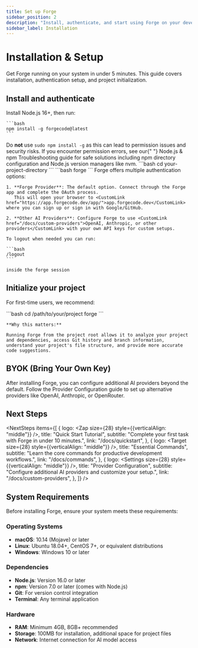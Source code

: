 ```yaml
---
title: Set up Forge
sidebar_position: 2
description: "Install, authenticate, and start using Forge on your development machine."
sidebar_label: Installation
---
```



# Installation & Setup

Get Forge running on your system in under 5 minutes. This guide covers installation, authentication setup, and project initialization.

## Install and authenticate

<Steps>
  <Step title="Install Forge">
    Install <CustomLink href="https://nodejs.org/en/download">Node.js 16+</CustomLink>, then run:

    ```bash
    npm install -g forgecode@latest
    ```

<Card variant="warning">
  <span>
    Do <strong>not</strong> use <code>sudo npm install -g</code> as this can lead to permission issues and security
    risks. If you encounter permission errors, see our{" "}
    <CustomLink href="/docs/npm-troubleshooting">Node.js & npm Troubleshooting</CustomLink>
    guide for safe solutions including npm directory configuration and Node.js version managers like nvm.
  </span>
</Card>

  </Step>
  
  <Step title="Navigate to your project">
    ```bash
    cd your-project-directory
    ```
  </Step>
  
  <Step title="Start Forge">
    ```bash
    forge
    ```
  </Step>
  
  <Step title="Complete authentication">
    Forge offers multiple authentication options:

    1. **Forge Provider**: The default option. Connect through the Forge app and complete the OAuth process.
       This will open your browser to <CustomLink href="https://app.forgecode.dev/app/">app.forgecode.dev</CustomLink> where you can sign up or sign in with Google/GitHub.

    2. **Other AI Providers**: Configure Forge to use <CustomLink href="/docs/custom-providers">OpenAI, Anthropic, or other providers</CustomLink> with your own API keys for custom setups.

    To logout when needed you can run:

    ```bash
    /logout
    ```

    inside the forge session

  </Step>
</Steps>

## Initialize your project

For first-time users, we recommend:

<Steps>
  <Step title="Start Forge">
    ```bash
    cd /path/to/your/project
    forge
    ```

    **Why this matters:**

    Running Forge from the project root allows it to analyze your project and dependencies, access Git history and branch information, understand your project's file structure, and provide more accurate code suggestions.

  </Step>
</Steps>

## BYOK (Bring Your Own Key)

After installing Forge, you can configure additional AI providers beyond the default. Follow the <CustomLink href="../custom-providers">Provider Configuration</CustomLink> guide to set up alternative providers like OpenAI, Anthropic, or OpenRouter.

## Next Steps


<NextSteps
  items={[
    {
      logo: <Zap size={28} style={{verticalAlign: "middle"}} />,
      title: "Quick Start Tutorial",
      subtitle: "Complete your first task with Forge in under 10 minutes.",
      link: "/docs/quickstart",
    },
    {
      logo: <Target size={28} style={{verticalAlign: "middle"}} />,
      title: "Essential Commands",
      subtitle: "Learn the core commands for productive development workflows.",
      link: "/docs/commands",
    },
    {
      logo: <Settings size={28} style={{verticalAlign: "middle"}} />,
      title: "Provider Configuration",
      subtitle: "Configure additional AI providers and customize your setup.",
      link: "/docs/custom-providers",
    },
  ]}
/>

## System Requirements

Before installing Forge, ensure your system meets these requirements:

### Operating Systems

- **macOS**: 10.14 (Mojave) or later
- **Linux**: Ubuntu 18.04+, CentOS 7+, or equivalent distributions
- **Windows**: Windows 10 or later

### Dependencies

- **Node.js**: Version 16.0 or later
- **npm**: Version 7.0 or later (comes with Node.js)
- **Git**: For version control integration
- **Terminal**: Any terminal application

### Hardware

- **RAM**: Minimum 4GB, 8GB+ recommended
- **Storage**: 100MB for installation, additional space for project files
- **Network**: Internet connection for AI model access
